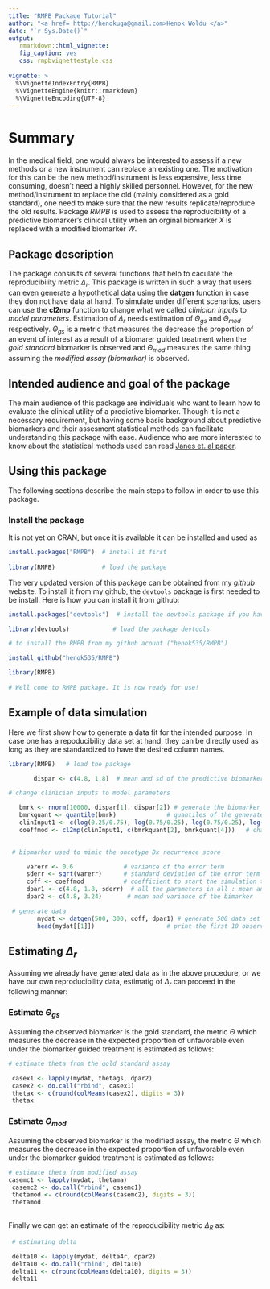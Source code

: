 ---
title: "RMPB Package Tutorial"
author: "<a href= http://henokuga@gmail.com>Henok Woldu </a>"
date: "`r Sys.Date()`"
output: 
   rmarkdown::html_vignette:
   fig_caption: yes
   css: rmpbvignettestyle.css
   
vignette: >
  %\VignetteIndexEntry{RMPB}
  %\VignetteEngine{knitr::rmarkdown}
  %\VignetteEncoding{UTF-8}
---

# Summary
In the medical field, one would always be interested to assess if a new methods or a new instrument can replace an existing one. The motivation for this can be the new method/instrument is less expensive, less time consuming, doesn't need a highly skilled personnel. However, for the new method/instrument to replace the old (mainly considered as a gold standard), one need to make sure that the new results replicate/reproduce the old results. Package _RMPB_ is used to assess the reproducibility of a predictive biomarker's clinical utility when an orginal biomarker $X$ is replaced with a modified biomarker $W$.


## Package description

The package consisits of several functions that help to caculate the reproducibility metric $\Delta_r$. This package is written in such a way that users can even generate a hypothetical data using the **datgen** function in case they don not have data at hand. To simulate under different scenarios, users can use the **cl2mp** function to change what we called _clinician inputs_ to _model parameters_. Estimation of $\Delta_r$ needs  estimation of $\Theta_{gs}$ and $\Theta_{mod}$ respectively. $\Theta_{gs}$ is a metric that measures the decrease the proportion of an event of interest as a result of a biomarer guided treatment when the _gold standard_ biomarker is observed and  $\Theta_{mod}$ measures the same thing assuming the _modified assay (biomarker)_ is observed.


## Intended audience and goal of the package

The main audience of this package are individuals who want to learn how to evaluate the clinical utility of a predictive biomarker. Though it is not a necessary requirement, but having some basic background about predictive biomarkers and their assesment statistical methods can facilitate understanding this package with ease. Audience who are more interested to know about the statistical methods used can read  [Janes et. al paper](https://www.ncbi.nlm.nih.gov/pubmed/24695044).


## Using this package

The following sections describe the main steps to follow in order to use this package.


### Install the package

It is not yet on CRAN, but once it is available it can be installed and used as

```{r, eval=FALSE , echo=T}
 
install.packages("RMPB")  # install it first 
   
library(RMPB)             # load the package 

```


The very updated version of this package can be obtained from my _github_ website. To install it from my github, the `devtools` package is first needed to be install. Here is how you can install it from github:

```{r, eval=FALSE, echo=TRUE}
install.packages("devtools")  # install the devtools package if you have not done it before.

library(devtools)            # load the package devtools

# to install the RMPB from my github acount ("henok535/RMPB")

install_github("henok535/RMPB")

library(RMPB)     
 
# Well come to RMPB package. It is now ready for use!

```


## Example of data simulation

Here we first show how to generate a data fit for the intended purpose. In case one has a repoducibility data set at hand,
they can be directly used as long as they are standardized to have the desired column names.

```{r}
library(RMPB)   # load the package 

       dispar <- c(4.8, 1.8)  # mean and sd of the predictive biomarker 

# change clinician inputs to model parameters

   bmrk <- rnorm(10000, dispar[1], dispar[2]) # generate the biomarker 
   bmrkquant <- quantile(bmrk)              # quantiles of the generated biomarker
   clinInput1 <- c(log(0.25/0.75), log(0.75/0.25), log(0.75/0.25), log(0.25/0.75)) # clinician input values
   coeffmod <- cl2mp(clinInput1, c(bmrkquant[2], bmrkquant[4]))   # change the clinician inputs to model parameters
 

 # biomarker used to mimic the oncotype Dx recurrence score

     varerr <- 0.6              # variance of the error term
     sderr <- sqrt(varerr)      # standard deviation of the error term
     coff <- coeffmod           # coefficient to start the simulation to generate data
     dpar1 <- c(4.8, 1.8, sderr)  # all the parameters in all : mean and sd of the biomarker and sd of the error
     dpar2 <- c(4.8, 3.24)       # mean and variance of the bimarker

 # generate data
        mydat <- datgen(500, 300, coff, dpar1) # generate 500 data set each with 300 sample size
        head(mydat[[1]])                    # print the first 10 observation from the first data set
```


## Estimating $\Delta_r$

Assuming we already have generated data as in the above procedure, or we have our own  reproducibility data, estimatig of $\Delta_r$ 
can proceed in the following manner:

### Estimate $\Theta_{gs}$
 Assuming the observed biomarker is the gold standard, the metric $\Theta$ which measures the decrease in the expected proportion of 
 unfavorable even under the biomarker guided treatment is estimated as follows:

```{r}

# estimate theta from the gold standard assay

 casex1 <- lapply(mydat, thetags, dpar2)
 casex2 <- do.call("rbind", casex1)
 thetax <- c(round(colMeans(casex2), digits = 3))
 thetax

```

### Estimate $\Theta_{mod}$
 Assuming the observed biomarker is the modified assay, the metric $\Theta$ which measures the decrease in the expected proportion of 
 unfavorable even under the biomarker guided treatment is estimated as follows:
 
```{r}

# estimate theta from modified assay
casemc1 <- lapply(mydat, thetama)
 casemc2 <- do.call("rbind", casemc1)
 thetamod <- c(round(colMeans(casemc2), digits = 3))
 thetamod
 
```
 
Finally we can get an estimate of the reproducibility metric $\Delta_R$ as:

```{r}
 # estimating delta

 delta10 <- lapply(mydat, delta4r, dpar2)
 delta10 <- do.call("rbind", delta10)
 delta11 <- c(round(colMeans(delta10), digits = 3))
 delta11
 
```


